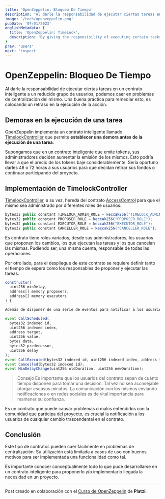 ```yaml
---
title: 'OpenZeppelin: Bloqueo De Tiempo'
description: 'Al darle la responsabilidad de ejecutar ciertas tareas en un contrato inteligente a un reducido grupo de usuarios, podemos caer en problemas de centralización del mismo. Una buena práctica para remediar esto, es colocando un retraso en la ejecución de la acción.'
image: '/tech/openzeppelin.png'
pubDate: '07/01/2023'
englishMetadata: {
  title: 'OpenZeppelin: TimeLock',
  description: 'By giving the responsibility of executing certain tasks in a smart contract to a small group of users, we can fall into centralization problems. A good practice to remedy this is to place a delay in the execution of the action.'
}
prev: 'users'
next: 'inspect'
---
```


# OpenZeppelin: Bloqueo De Tiempo

Al darle la responsabilidad de ejecutar ciertas tareas en un contrato inteligente a un reducido grupo de usuarios, podemos caer en problemas de centralización del mismo. Una buena práctica para remediar esto, es colocando un retraso en la ejecución de la acción.

## Demoras en la ejecución de una tarea

OpenZeppelin implementa un contrato inteligente llamado [TimelockController](https://github.com/OpenZeppelin/openzeppelin-contracts/blob/master/contracts/governance/TimelockController.sol "TimelockController") que permite **establecer una demora antes de la ejecución de una tarea**.

Supongamos que en un contrato inteligente que emite tokens, sus administradores deciden aumentar la emisión de los mismos. Esto podría llevar a que el precio de los tokens baje considerablemente. Sería oportuno darles 48 o 72 horas a sus usuarios para que decidan retirar sus fondos o continuar participando del proyecto.

## Implementación de TimelockController

[TimelockController](https://docs.openzeppelin.com/contracts/4.x/api/governance#TimelockController "OpenZeppelin TimelockController"), a su vez, hereda del contrato [AccessControl](https://github.com/OpenZeppelin/openzeppelin-contracts/blob/master/contracts/access/AccessControl.sol "AccessControl") para que el mismo sea administrado por diferentes roles de usuarios.

```js
bytes32 public constant TIMELOCK_ADMIN_ROLE = keccak256("TIMELOCK_ADMIN_ROLE");
bytes32 public constant PROPOSER_ROLE = keccak256("PROPOSER_ROLE");
bytes32 public constant EXECUTOR_ROLE = keccak256("EXECUTOR_ROLE");
bytes32 public constant CANCELLER_ROLE = keccak256("CANCELLER_ROLE");
```

Es contrato tiene roles variados, desde sus administradores, los usuarios que proponen los cambios, los que ejecutan las tareas y los que cancelan las mismas. Pudiendo ser, una misma cuenta, responsable de todas las operaciones.

Por otro lado, para el despliegue de este contrato se requiere definir tanto el tiempo de espera como los responsables de proponer y ejecutar las tareas.

```js
constructor(
  uint256 minDelay,
  address[] memory proposers,
  address[] memory executors
) {
```

```js
Además de disponer de una serie de eventos para notificar a los usuarios de una nueva propuesta o de la pronta ejecución de una tarea que puede provocar cambios en el contrato.

event CallScheduled(
  bytes32 indexed id,
  uint256 indexed index,
  address target,
  uint256 value,
  bytes data,
  bytes32 predecessor,
  uint256 delay
);
event CallExecuted(bytes32 indexed id, uint256 indexed index, address target, uint256 value, bytes data);
event Cancelled(bytes32 indexed id);
event MinDelayChange(uint256 oldDuration, uint256 newDuration);
```

> Consejo
> Es importante que los usuarios del contrato sepan de cuánto tiempo disponen para tomar una decisión. Tal vez no sea aconsejable otorgar escasos minutos. La comunicación con los mismos enviando notificaciones o en redes sociales es de vital importancia para mantener su confianza.

Es un contrato que puede causar problemas o malos entendidos con la comunidad que participa del proyecto, es crucial la notificación a los usuarios de cualquier cambio trascendental en el contrato.

## Conclusión

Este tipo de contratos pueden caer fácilmente en problemas de centralización. Su utilización está limitada a casos de uso con buenos motivos para ser implementada una funcionalidad como tal.

Es importante conocer conceptualmente todo lo que pude desarrollarse en un contrato inteligente para proponerlo y/o implementarlo llegada la necesidad en un proyecto.

---
Post creado en colaboración con el [Curso de OpenZeppelin](https://platzi.com/cursos/openzeppelin/ "Curso de OpenZeppelin de Platzi") de **Platzi**.
